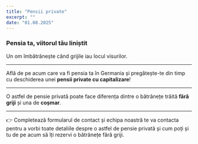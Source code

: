 ```yaml
---
title: "Pensii private"
excerpt: ""
date: "01.08.2025"
---
```


### Pensia ta, viitorul tău liniștit

Un om îmbătrânește când grijile iau locul visurilor.

---

Află de pe acum care va fi pensia ta în Germania și pregătește-te din timp cu deschiderea unei **pensii private cu capitalizare**!

---

O astfel de pensie privată poate face diferența dintre o bătrânețe trăită **fără griji** și una de **coșmar**.

---

👉 Completează formularul de contact și echipa noastră te va contacta pentru a vorbi toate detaliile despre o astfel de pensie privată și cum poți și tu de pe acum să îți rezervi o bătrânețe fără griji.
